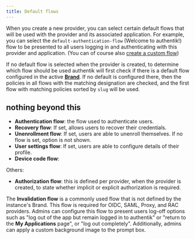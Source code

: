 ```yaml
---
title: Default flows
---
```


When you create a new provider, you can select certain default flows that will be used with the provider and its associated application. For example, you can select the `default-authentication-flow` (Welcome to authentik!) flow to be presented to all users logging in and authenticating with this provider and application. (You can of course also [create a custom flow](../index.md#create-a-custom-flow))

If no default flow is selected when the provider is created, to determine which flow should be used authentik will first check if there is a default flow configured in the active [**Brand**](../../../customize/brands.md). If no default is configured there, then the policies in all flows with the matching designation are checked, and the first flow with matching policies sorted by `slug` will be used.


<Defaultflowlist />

## nothing beyond this

-   **Authentication flow**: the flow used to authenticate users.
-   **Recovery flow**: If set, allows users to recover their credentials.
-   **Unenrollment flow**: If set, users are able to unenroll themselves. If no flow is set, option is not shown.
-   **User settings flow**: If set, users are able to configure details of their profile.
-   **Device code flow**:

Others:

-   **Authorization flow**: this is defined per provider, when the provider is created, to state whether implicit or explicit authorization is required.

The **Invalidation flow** is a commonly used flow that is not defined by the instance's Brand. This flow is required for OIDC, SAML, Proxy, and RAC providers. Admins can configure this flow to present users log-off options such as "log out of the app but remain logged in to authentik" or "return to the **My Applications** page", or "log out completely". Additionally, admins can apply a custom background image to the prompt box.
